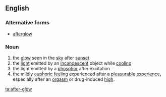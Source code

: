 ==English==
===Alternative forms===
*[[afterglow]]

===Noun===
{{en-noun|sg=[[after]]-[[glow]]}}

# the [[glow]] seen in the [[sky]] after [[sunset]]
# the [[light]] emitted by an [[incandescent]] object while [[cooling]]
# the light emitted by a [[phosphor]] after excitation
# the mildly [[euphoric]] [[feeling]] experienced after a [[pleasurable]] [[experience]], especially after an [[orgasm]] or drug-induced [[high]].

[[ta:after-glow]]